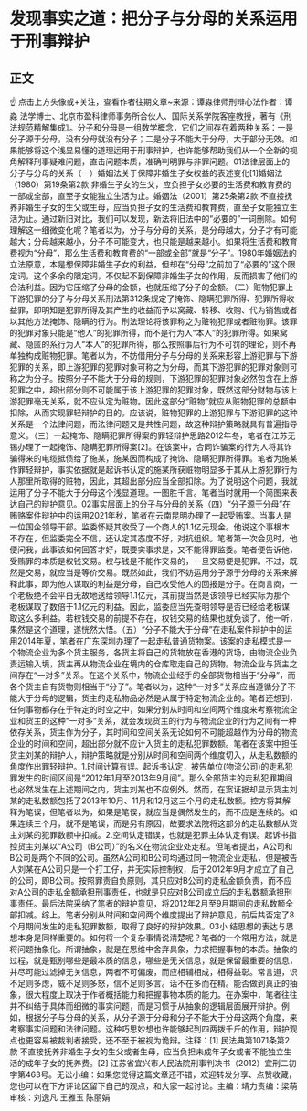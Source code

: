 # 发现事实之道：把分子与分母的关系运用于刑事辩护
## 正文
☝ 点击上方头像或+关注，查看作者往期文章~来源：谭淼律师刑辩心法作者：谭淼 法学博士、北京市盈科律师事务所合伙人、国际关系学院客座教授，著有《刑法规范精解集成》。分子和分母是一组数学概念，它们之间存在着两种关系：一是分子源于分母，没有分母就没有分子；二是分子不能大于分母，大于部分无效。如果能够将这个浅显易懂的道理运用于刑事辩护，也许能够帮助我们从一个全新的视角解释刑事疑难问题，直击问题本质，准确判明罪与非罪问题。01法律层面上的分子与分母的关系（一）婚姻法关于保障非婚生子女权益的表述变化[1]婚姻法（1980）第19条第2款 非婚生子女的生父，应负担子女必要的生活费和教育费的一部或全部，直至子女能独立生活为止。婚姻法（2001）第25条第2款 不直接抚养非婚生子女的生父或生母，应当负担子女的生活费和教育费，直至子女能独立生活为止。通过新旧对比，我们可以发现，新法将旧法中的“必要的”一词删除。如何理解这一细微变化呢？笔者以为，分子与分母的关系，是分母越大，分子才有可能越大；分母越来越小，分子不可能变大，也只能是越来越小。如果将生活费和教育费视为“分母”，那么生活费和教育费的“一部或全部”就是“分子”。1980年婚姻法的立法原意，本是想保障非婚生子女的利益，但却在“分母”之前加了“必要的”这个限定词，这个多余的限定词，不仅起不到保障非婚生子女的作用，反而损害了他们的合法利益。因为它压缩了分母的金额，也就压缩了分子的金额。（二）赃物犯罪上下游犯罪的分子与分母关系刑法第312条规定了掩饰、隐瞒犯罪所得、犯罪所得收益罪，即明知是犯罪所得及其产生的收益而予以窝藏、转移、收购、代为销售或者以其他方法掩饰、隐瞒的行为。刑法理论将该罪称之为赃物犯罪或者赃物罪。该罪的犯罪对象只能是“他人”的犯罪所得，而不是行为人“本人”的犯罪所得。如果窝藏、隐匿的系行为人“本人”的犯罪所得，那么按照事后行为不可罚的理论，则不再单独构成赃物犯罪。笔者以为，不妨借用分子与分母的关系来形容上游犯罪与下游犯罪的关系，即上游犯罪的犯罪对象可称之为分母，而其下游犯罪的犯罪对象则可称之为分子。按照分子不能大于分母的规则，下游犯罪的犯罪对象必然包含在上游犯罪之中，超出部分则不可能属于该上游犯罪的犯罪对象，既然这部分财物与该上游犯罪毫无关系，就不应认定为赃物。因此这部分“赃物”就应从赃物犯罪的总额中扣除，从而实现罪轻辩护的目的。应该说，赃物犯罪的上游犯罪与下游犯罪的这种关系是一个法律问题，而法律问题又是共性问题，故这种辩护策略就具有普遍指导意义。（三）一起掩饰、隐瞒犯罪所得案的罪轻辩护思路2012年冬，笔者在江苏无锡办理了一起掩饰、隐瞒犯罪所得案[2]。在该案中，合同诈骗案的行为人将其诈骗得来的电缆抵债给了施某，施某因而构成了掩饰、隐瞒犯罪所得罪。笔者为施某作罪轻辩护，事实依据就是起诉书认定的施某所获赃物明显多于其从上游犯罪行为人那里所取得的赃物，因此，其超出部分应当全部扣除。为了说明这个问题，我就运用了分子不能大于分母这个浅显道理。一图胜千言。笔者当时就用一个简图来表达自己的辩护意见。02事实层面上的分子与分母的关系（四）“分子源于分母”在贿赂案件辩护中的运用2021年秋，笔者在云南昆明办理了一起受贿案。当事人是一位国企领导干部。监委怀疑其收受了一个商人的1.1亿元现金。他说这个事根本不存在，但监委完全不信，还认定其态度不好，对抗组织。笔者第一次会见时，他便问我，此事该如何回答才好，既要实事求是，又不能得罪监委。笔者便告诉他，受贿罪的本质是权钱交易。权与钱是不能作交易的，一旦交易便是犯罪。不过，既然是交易，就应当是等价交易。既然如此，我们不妨运用分子源于分母的关系来解释此事，即为他人谋取的利益是分母，自己收受他人的回报是分子。在商言商，一个老板绝不会平白无故地送给领导1.1亿元，其前提当然是该领导已经实际为那个老板谋取了数倍于1.1亿元的利益。因此，监委应当先查明领导是否已经给老板谋取这么多利益。若权钱交易的前提不存在，权钱交易的结果也就免谈了。他一听，果然是这个道理，遂恍然大悟。（五）“分子不能大于分母”在走私案件辩护中的运用2014年夏，笔者在广东深圳办理了一起走私普通货物案。该案的走私模式是一个物流企业为多个货主服务，各货主将自己的货物放在香港的货场，由物流企业负责运输入境，货主再从物流企业在境内的仓库取走自己的货物。物流企业与货主之间存在“一对多”关系。在这个关系中，物流企业经手的全部货物相当于“分母”，而各个货主自有货物则相当于“分子”。笔者以为，这种“一对多”关系应当遵循分子不能大于分母的逻辑，货主的走私物品必然是从属于特定物流企业的。笔者还想到，任何事物都存在于特定的时空之中，如果分别从时间和空间两个维度来考察物流企业和货主的这种“一对多”关系，就会发现货主的行为与物流企业的行为之间有一种依存关系，货主作为分子，其时间和空间关系无论如何不可能超越作为分母的物流企业的时间和空间，超出部分就不应计入货主的走私犯罪数额。笔者在该案中担任货主刘某的辩护人，辩护策略就是分别从时间和空间两个维度切入，从走私数额的角度作出罪轻辩护。1.时间计算有误。起诉书认定，被告单位(物流公司)的走私犯罪发生的时间区间是“2012年1月至2013年9月间”。那么全部货主的走私犯罪期间也必然发生在上述期间之内，货主刘某也不应例外。然而，在案证据却显示货主刘某的走私数额包括了2013年10月、11月和12月这三个月的走私数额。控方将其解释为笔误，但笔者以为，如果是笔误，就应当是偶然发生的，而不应是连续的。如果连续三个月，就不是笔误，而是另有原因，故要求法院将这部分的走私数额从货主刘某的犯罪数额中扣减。2.空间认定错误，也就是犯罪主体认定有误。起诉书指控货主刘某以“A公司（B公司）”的名义在物流企业处走私。但笔者提出，A公司和B公司是两个不同的公司。虽然A公司和B公司均通过同一物流企业走私，但是被告人刘某在A公司只是一个打工仔，并无实际控制权，后于2012年9月才成立了自己的公司，即B公司。按照罪责自负原则，其只应对B公司的走私金额负责，而不应对A公司的走私金额承担刑事责任，也就是只应对B公司成立后的走私数额承担刑事责任。最后法院采纳了笔者的辩护意见，将2012年2月至9月期间的走私数额全部扣减。综上，笔者分别从时间和空间两个维度提出了辩护意见，前后共否定了8个月期间发生的走私犯罪数额，取得了良好的辩护效果。03小 结思想的表达与思想本身是同样重要的。如何将一个复杂事情说清楚呢？笔者的一个常用方法，就是将问题抽象化。所谓抽象，就是在思维中舍弃具象，力求把握事物的本质。抽象的过程，就是甄别哪些是最本质的信息，哪些是无关信息，就是保留最重要的信息，并尽可能过滤掉无关信息，两者不可偏废，而应相辅相成，相得益彰。常言道，识不足则多虑，威不足则多怒，信不足则多言。话不在多而在精。能否做到真正的抽象，很大程度上取决于作者概括能力和把握事物本质的能力。在办案中，笔者往往并不纠结于具体而细微的事实问题，而是习惯于从抽象的逻辑层面展开辩护。例如，根据分子与分母的关系，从分子源于分母和分子不能大于分母这两个角度，来考察事实问题和法律问题。这种巧思妙想也许能够起到四两拨千斤的作用，辩护观点也更容易被裁判者接受，还不至于被视为诡辩。注释：[1] 民法典第1071条第2款 不直接抚养非婚生子女的生父或者生母，应当负担未成年子女或者不能独立生活的成年子女的抚养费。[2] 江苏省宜兴市人民法院刑事判决书（2012）宜刑二初字第463号。无讼小编：如果您觉得这篇文章还不错，欢迎转发分享、点赞收藏，您也可以在下方评论区留下自己的观点，和大家一起讨论。主编：靖力责编：梁萌审核：刘逸凡 王雅玉 陈丽娟